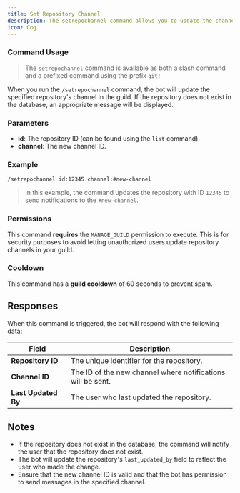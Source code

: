 ```yaml
---
title: Set Repository Channel
description: The setrepochannel command allows you to update the channel for a repository in a guild. This command is useful for changing the channel where GitHub notifications for a specific repository are sent.
icon: Cog
---
```


### Command Usage
> The `setrepochannel` command is available as both a slash command and a prefixed command using the prefix `git!`

When you run the `/setrepochannel` command, the bot will update the specified repository's channel in the guild. If the repository does not exist in the database, an appropriate message will be displayed.

### Parameters

- **id**: The repository ID (can be found using the `list` command).
- **channel**: The new channel ID.

### Example

```plaintext
/setrepochannel id:12345 channel:#new-channel
```

> In this example, the command updates the repository with ID `12345` to send notifications to the `#new-channel`.

### Permissions
This command **requires** the `MANAGE_GUILD` permission to execute. This is for security purposes to avoid letting unauthorized users update repository channels in your guild.

### Cooldown
This command has a **guild cooldown** of 60 seconds to prevent spam.

## Responses
When this command is triggered, the bot will respond with the following data:

| Field             | Description                                                                 |
|-------------------|-----------------------------------------------------------------------------|
| **Repository ID** | The unique identifier for the repository.                                   |
| **Channel ID**    | The ID of the new channel where notifications will be sent.                 |
| **Last Updated By** | The user who last updated the repository.                                  |

## Notes
- If the repository does not exist in the database, the command will notify the user that the repository does not exist.
- The bot will update the repository's `last_updated_by` field to reflect the user who made the change.
- Ensure that the new channel ID is valid and that the bot has permission to send messages in the specified channel.